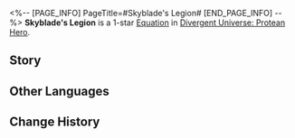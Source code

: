 <%-- [PAGE_INFO]
PageTitle=#Skyblade's Legion#
[END_PAGE_INFO] --%>
{{Equation Infobox
|period   = Protean Hero
|rarity   = 1
|path1    = Destruction*2
|path2    = Harmony*2
|effect   = Increases Shield Effect gained by {{Color|h|30%}}. After Breaking an enemy target's Weakness, all allies obtain a Shield equal to {{Color|h|15%}} of their Max HP for {{Color|h|2}} turn(s).
|mentions = Nikador
}}
'''Skyblade's Legion''' is a 1-star [[Divergent Universe: Protean Hero/Equatoins|Equation]] in [[Divergent Universe: Protean Hero]].

==Story==
{{Description|Let me tell you about a group of mighty warriors, the strife between blades.<br />Amidst the war between the Mildanians and ourselves, warriors who believe in Nikador align themselves with different factions,<br />And the impartial War God grants power to the brave,<br />Even if they do not guard themselves.<br />The Mildanians' heavily armored infantry strides forward with great momentum, marching towards mobile fortresses.<br />Their battle cries resonate like rolling waves across the phalanx, and their spears converge in the sky, forming a downpour of crossing blades.<br />Their guards move like a river in battle, flexible yet unyielding,<br />With ever-changing formations that leave even Kremnos vanguards struggling to keep pace.<br />Kremnos, an unmatched city-state, stands victorious as the king's spear pierces the other's heart.<br />But I'll never forget the warriors who stood alongside me, sharing in the glory of our victories.}}
<!--
==Gameplay Notes==
* 
-->
==Other Languages==
{{Other Languages
|en   = Skyblade's Legion
|zhs  = 天锋军团
|zht  = 天鋒軍團
|ja   = {{Rubi|天罰|てんばつ}}の{{Rubi|鋒|ほこさき}}の{{Rubi|軍団|ぐんだん}}
|ko   = 병기의 군단
|es   = Legión de la lanza celestial
|fr   = Légion de la lame céleste
|ru   = Легион небесного острия
|th   = กองทัพปลายนภา
|vi   = Quân Đoàn Ngọn Giáo Trời
|de   = Legion der Himmelsklinge
|id   = Skyblade's Legion
|pt   = Legião da Lâmina Celestial
}}

==Change History==
{{Change History|3.1}}